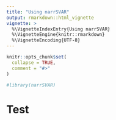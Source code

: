 ```yaml
---
title: "Using narrSVAR"
output: rmarkdown::html_vignette
vignette: >
  %\VignetteIndexEntry{Using narrSVAR}
  %\VignetteEngine{knitr::rmarkdown}
  %\VignetteEncoding{UTF-8}
---
```


```r
knitr::opts_chunk$set(
  collapse = TRUE,
  comment = "#>"
)
```

```r
#library(narrSVAR)
```



# Test
